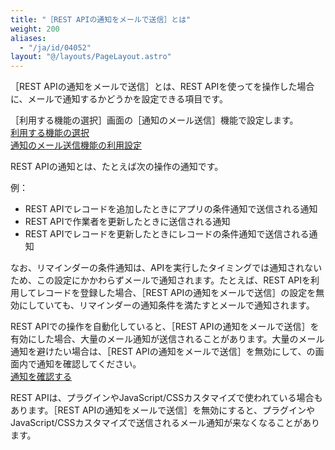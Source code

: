 ```yaml
---
title: "［REST APIの通知をメールで送信］とは"
weight: 200
aliases:
  - "/ja/id/04052"
layout: "@/layouts/PageLayout.astro"
---
```




<Wovn>［REST APIの通知をメールで送信］</Wovn>とは、REST APIを使って<Kintone />を操作した場合に、メールで通知するかどうかを設定できる項目です。  

<Wovn>［利用する機能の選択］</Wovn>画面の<Wovn>［通知のメール送信］</Wovn>機能で設定します。  
[利用する機能の選択](/k/ja/id/04031.html)  
[通知のメール送信機能の利用設定](/k/ja/id/0403.html)  

REST APIの通知とは、たとえば次の操作の通知です。

例：

* REST APIでレコードを追加したときにアプリの条件通知で送信される通知
* REST APIで作業者を更新したときに送信される通知
* REST APIでレコードを更新したときにレコードの条件通知で送信される通知

なお、リマインダーの条件通知は、APIを実行したタイミングでは通知されないため、この設定にかかわらずメールで通知されます。たとえば、REST APIを利用してレコードを登録した場合、<Wovn>［REST APIの通知をメールで送信］</Wovn>の設定を無効にしていても、リマインダーの通知条件を満たすとメールで通知されます。

REST APIで<Kintone />の操作を自動化していると、<Wovn>［REST APIの通知をメールで送信］</Wovn>を有効にした場合、大量のメール通知が送信されることがあります。大量のメール通知を避けたい場合は、<Wovn>［REST APIの通知をメールで送信］</Wovn>を無効にして、<Kintone />の画面内で通知を確認してください。  
[通知を確認する](/k/ja/id/040672.html)

<Note>
REST APIは、プラグインやJavaScript/CSSカスタマイズで使われている場合もあります。<Wovn>［REST APIの通知をメールで送信］</Wovn>を無効にすると、プラグインやJavaScript/CSSカスタマイズで送信されるメール通知が来なくなることがあります。

</Note>
